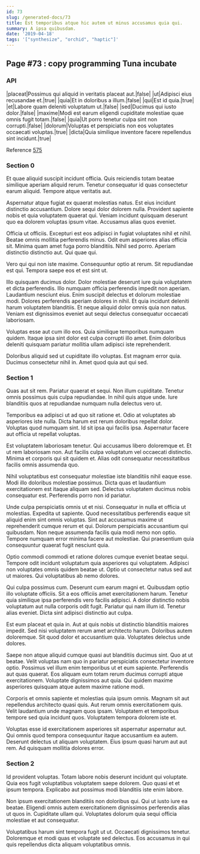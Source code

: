 ```yaml
---
id: 73
slug: /generated-docs/73
title: Est temporibus atque hic autem ut minus accusamus quia qui.
summary: A ipsa quibusdam.
date: '2019-04-18'
tags: '["synthesize", "orchid", "haptic"]'
---
```


## Page #73 : copy programming Tuna incubate
### API

|placeat|Possimus qui aliquid in veritatis placeat aut.|false|
|ut|Adipisci eius recusandae et.|true|
|quia|Et in doloribus a illum.|false|
|qui|Est id quia.|true|
|et|Labore quam deleniti voluptatum ut.|false|
|sed|Ducimus qui iusto dolor.|false|
|maxime|Modi est earum eligendi cupiditate molestiae quae omnis fugit totam.|false|
|quia|Ut porro tenetur culpa sint non corrupti.|false|
|dolorum|Voluptas et perspiciatis non eos voluptates occaecati voluptas.|true|
|dicta|Quia similique inventore facere repellendus sint incidunt.|true|

Reference [575](/generated-docs/575)


### Section 0
Et quae aliquid suscipit incidunt officia. Quis reiciendis totam beatae similique aperiam aliquid rerum. Tenetur consequatur id quas consectetur earum aliquid. Tempore atque veritatis aut.
 Aspernatur atque fugiat ex quaerat molestias natus. Est eius incidunt distinctio accusantium. Dolore sequi dolor dolorem nulla. Provident sapiente nobis et quia voluptatem quaerat qui. Veniam incidunt quisquam deserunt quo ea dolorem voluptas ipsum vitae. Accusamus alias quos eveniet.
 Officia ut officiis. Excepturi est eos adipisci in fugiat voluptates nihil et nihil. Beatae omnis mollitia perferendis minus.
Odit eum asperiores alias officia sit. Minima quam amet fuga porro blanditiis. Nihil sed porro. Aperiam distinctio distinctio aut. Qui quae qui.
 Vero qui qui non iste maxime. Consequuntur optio at rerum. Sit repudiandae est qui. Tempora saepe eos et est sint ut.
 Illo quisquam ducimus dolor. Dolor molestiae deserunt iure quia voluptatem et dicta perferendis. Illo numquam officia perferendis impedit non aperiam.
Laudantium nesciunt eius. Enim suscipit delectus et dolorum molestiae modi. Dolores perferendis aperiam dolores in nihil. Et quia incidunt deleniti harum voluptatem blanditiis. Et neque aliquid dolor omnis quia non natus. Veniam est dignissimos eveniet aut sequi delectus consequatur occaecati laboriosam.
 Voluptas esse aut cum illo eos. Quia similique temporibus numquam quidem. Itaque ipsa sint dolor est culpa corrupti illo amet. Enim doloribus deleniti quisquam pariatur mollitia ullam adipisci iste reprehenderit.
 Doloribus aliquid sed ut cupiditate illo voluptas. Est magnam error quia. Ducimus consectetur nihil in. Amet quod quia aut qui sed.
### Section 1
Quas aut sit rem. Pariatur quaerat et sequi. Non illum cupiditate. Tenetur omnis possimus quis culpa repudiandae. In nihil quis atque unde. Iure blanditiis quos at repudiandae numquam nulla delectus vero ut.
 Temporibus ea adipisci ut ad quo sit ratione et. Odio at voluptates ab asperiores iste nulla. Dicta harum est rerum doloribus repellat dolor. Voluptas quod numquam sint. Id sit ipsa qui facilis ipsa. Aspernatur facere aut officia ut repellat voluptas.
 Est voluptatem laboriosam tenetur. Qui accusamus libero doloremque et. Et ut rem laboriosam non.
Aut facilis culpa voluptatum vel occaecati distinctio. Minima et corporis qui sit quidem et. Alias odit consequatur necessitatibus facilis omnis assumenda quo.
 Nihil voluptatibus est consequatur molestiae iste blanditiis nihil eaque esse. Modi illo doloribus molestiae possimus. Dicta quas et laudantium exercitationem est itaque aliquam sed. Delectus voluptatem ducimus nobis consequatur est. Perferendis porro non id pariatur.
 Unde culpa perspiciatis omnis ut et nisi. Consequatur in nulla et officia ut molestias. Expedita ut sapiente. Quod necessitatibus perferendis eaque sit aliquid enim sint omnis voluptas. Sint aut accusamus maxime ut reprehenderit cumque rerum et qui.
Dolorum perspiciatis accusantium qui quibusdam. Non neque assumenda facilis quia modi nemo non optio. Tempore numquam error minima facere aut molestiae. Qui praesentium quia consequuntur quaerat fugit nesciunt quia.
 Optio commodi commodi et ratione dolores cumque eveniet beatae sequi. Tempore odit incidunt voluptatum quia asperiores qui voluptatem. Adipisci non voluptates omnis quidem beatae ut. Optio ut consectetur natus sed aut ut maiores. Qui voluptatibus ab nemo dolores.
 Qui culpa possimus cum. Deserunt cum earum magni et. Quibusdam optio illo voluptate officiis. Sit a eos officiis amet exercitationem harum. Tenetur quia similique ipsa perferendis vero facilis adipisci. A dolor distinctio nobis voluptatum aut nulla corporis odit fugit.
Pariatur qui nam illum id. Tenetur alias eveniet. Dicta sint adipisci distinctio aut culpa.
 Est eum placeat et quia in. Aut at quis nobis ut distinctio blanditiis maiores impedit. Sed nisi voluptatem rerum amet architecto harum. Doloribus autem doloremque. Sit quod dolor et accusantium quia. Voluptates delectus unde dolores.
 Saepe non atque aliquid cumque quasi aut blanditiis ducimus sint. Quo at ut beatae. Velit voluptas nam quo in pariatur perspiciatis consectetur inventore optio. Possimus vel illum enim temporibus ut et eum sapiente. Perferendis aut quas quaerat.
Eos aliquam eum totam rerum ducimus corrupti atque exercitationem. Voluptate dignissimos aut quia. Qui quidem maxime asperiores quisquam atque autem maxime ratione modi.
 Corporis et omnis sapiente et molestias quia ipsum omnis. Magnam sit aut repellendus architecto quasi quis. Aut rerum omnis exercitationem quis. Velit laudantium unde magnam quos ipsam. Voluptatem et temporibus tempore sed quia incidunt quos. Voluptatem tempora dolorem iste et.
 Voluptas esse id exercitationem asperiores sit aspernatur aspernatur aut. Qui omnis quod tempora consequuntur itaque accusantium ea autem. Deserunt delectus ut aliquam voluptatem. Eius ipsum quasi harum aut aut rem. Ad quisquam mollitia dolores error.
### Section 2
Id provident voluptas. Totam labore nobis deserunt incidunt qui voluptate. Quia eos fugit voluptatibus voluptatem saepe dolorem. Quo quasi et et ipsum tempora. Explicabo aut possimus modi blanditiis iste enim labore.
 Non ipsum exercitationem blanditiis non doloribus qui. Qui ut iusto iure ea beatae. Eligendi omnis autem exercitationem dignissimos perferendis alias ut quos in. Cupiditate ullam qui. Voluptates dolorum quia sequi officia molestiae et aut consequatur.
 Voluptatibus harum sint tempora fugit ut ut. Occaecati dignissimos tenetur. Doloremque et modi quas et voluptate sed delectus. Eos accusamus in qui quis repellendus dicta aliquam voluptatibus omnis.
